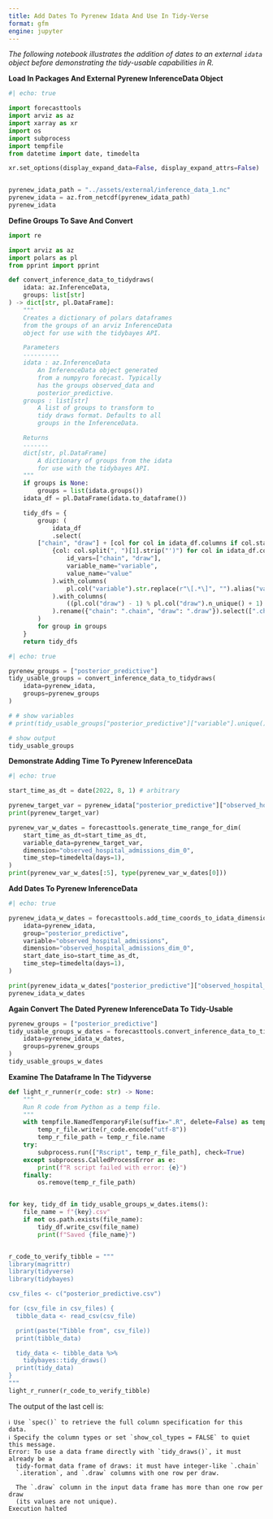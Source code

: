 ```yaml
---
title: Add Dates To Pyrenew Idata And Use In Tidy-Verse
format: gfm
engine: jupyter
---
```


_The following notebook illustrates the addition of dates to an external `idata` object before demonstrating the tidy-usable capabilities in R._

__Load In Packages And External Pyrenew InferenceData Object__

```python
#| echo: true

import forecasttools
import arviz as az
import xarray as xr
import os
import subprocess
import tempfile
from datetime import date, timedelta

xr.set_options(display_expand_data=False, display_expand_attrs=False)


pyrenew_idata_path = "../assets/external/inference_data_1.nc"
pyrenew_idata = az.from_netcdf(pyrenew_idata_path)
pyrenew_idata
```

__Define Groups To Save And Convert__

```python
import re

import arviz as az
import polars as pl
from pprint import pprint

def convert_inference_data_to_tidydraws(
    idata: az.InferenceData,
    groups: list[str]
) -> dict[str, pl.DataFrame]:
    """
    Creates a dictionary of polars dataframes
    from the groups of an arviz InferenceData
    object for use with the tidybayes API.

    Parameters
    ----------
    idata : az.InferenceData
        An InferenceData object generated
        from a numpyro forecast. Typically
        has the groups observed_data and
        posterior_predictive.
    groups : list[str]
        A list of groups to transform to
        tidy draws format. Defaults to all
        groups in the InferenceData.

    Returns
    -------
    dict[str, pl.DataFrame]
        A dictionary of groups from the idata
        for use with the tidybayes API.
    """
    if groups is None:
        groups = list(idata.groups())
    idata_df = pl.DataFrame(idata.to_dataframe())

    tidy_dfs = {
        group: (
            idata_df
            .select(
        ["chain", "draw"] + [col for col in idata_df.columns if col.startswith(f"('{group}',")]).rename(
            {col: col.split(", ")[1].strip("')") for col in idata_df.columns if col.startswith(f"('{group}',")}).melt(
                id_vars=["chain", "draw"],
                variable_name="variable",
                value_name="value"
            ).with_columns(
                pl.col("variable").str.replace(r"\[.*\]", "").alias("variable")
            ).with_columns(
                ((pl.col("draw") - 1) % pl.col("draw").n_unique() + 1).alias(".iteration")
            ).rename({"chain": ".chain", "draw": ".draw"}).select([".chain", ".draw", ".iteration", "variable", "value"])
        )
        for group in groups
    }
    return tidy_dfs
```

```python
#| echo: true

pyrenew_groups = ["posterior_predictive"]
tidy_usable_groups = convert_inference_data_to_tidydraws(
    idata=pyrenew_idata,
    groups=pyrenew_groups
)

# # show variables
# print(tidy_usable_groups["posterior_predictive"]["variable"].unique())

# show output
tidy_usable_groups
```

__Demonstrate Adding Time To Pyrenew InferenceData__

```python
#| echo: true

start_time_as_dt = date(2022, 8, 1) # arbitrary

pyrenew_target_var = pyrenew_idata["posterior_predictive"]["observed_hospital_admissions"]
print(pyrenew_target_var)

pyrenew_var_w_dates = forecasttools.generate_time_range_for_dim(
    start_time_as_dt=start_time_as_dt,
    variable_data=pyrenew_target_var,
    dimension="observed_hospital_admissions_dim_0",
    time_step=timedelta(days=1),
)
print(pyrenew_var_w_dates[:5], type(pyrenew_var_w_dates[0]))
```

__Add Dates To Pyrenew InferenceData__

```python
#| echo: true

pyrenew_idata_w_dates = forecasttools.add_time_coords_to_idata_dimension(
    idata=pyrenew_idata,
    group="posterior_predictive",
    variable="observed_hospital_admissions",
    dimension="observed_hospital_admissions_dim_0",
    start_date_iso=start_time_as_dt,
    time_step=timedelta(days=1),
)

print(pyrenew_idata_w_dates["posterior_predictive"]["observed_hospital_admissions"]["observed_hospital_admissions_dim_0"])
pyrenew_idata_w_dates
```

__Again Convert The Dated Pyrenew InferenceData To Tidy-Usable__


```python

pyrenew_groups = ["posterior_predictive"]
tidy_usable_groups_w_dates = forecasttools.convert_inference_data_to_tidydraws(
    idata=pyrenew_idata_w_dates,
    groups=pyrenew_groups
)
tidy_usable_groups_w_dates
```

__Examine The Dataframe In The Tidyverse__

```python
def light_r_runner(r_code: str) -> None:
    """
    Run R code from Python as a temp file.
    """
    with tempfile.NamedTemporaryFile(suffix=".R", delete=False) as temp_r_file:
        temp_r_file.write(r_code.encode("utf-8"))
        temp_r_file_path = temp_r_file.name
    try:
        subprocess.run(["Rscript", temp_r_file_path], check=True)
    except subprocess.CalledProcessError as e:
        print(f"R script failed with error: {e}")
    finally:
        os.remove(temp_r_file_path)


for key, tidy_df in tidy_usable_groups_w_dates.items():
    file_name = f"{key}.csv"
    if not os.path.exists(file_name):
        tidy_df.write_csv(file_name)
        print(f"Saved {file_name}")


r_code_to_verify_tibble = """
library(magrittr)
library(tidyverse)
library(tidybayes)

csv_files <- c("posterior_predictive.csv")

for (csv_file in csv_files) {
  tibble_data <- read_csv(csv_file)

  print(paste("Tibble from", csv_file))
  print(tibble_data)

  tidy_data <- tibble_data %>%
    tidybayes::tidy_draws()
  print(tidy_data)
}
"""
light_r_runner(r_code_to_verify_tibble)
```

The output of the last cell is:

```
ℹ Use `spec()` to retrieve the full column specification for this data.
ℹ Specify the column types or set `show_col_types = FALSE` to quiet this message.
Error: To use a data frame directly with `tidy_draws()`, it must already be a
  tidy-format data frame of draws: it must have integer-like `.chain`
  `.iteration`, and `.draw` columns with one row per draw.

  The `.draw` column in the input data frame has more than one row per draw
  (its values are not unique).
Execution halted
```
